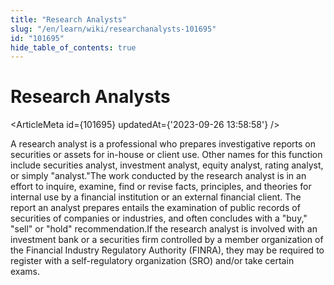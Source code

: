 ```yaml
---
title: "Research Analysts"
slug: "/en/learn/wiki/researchanalysts-101695"
id: "101695"
hide_table_of_contents: true
---
```



# Research Analysts

<ArticleMeta id={101695} updatedAt={'2023-09-26 13:58:58'} />
<div className='border-solid border-b border-t-0 my-4 border-[var(--ifm-color-gray-300)]' />

A research analyst is a professional who prepares investigative reports on securities or assets for in-house or client use. Other names for this function include securities analyst, investment analyst, equity analyst, rating analyst, or simply "analyst."The work conducted by the research analyst is in an effort to inquire, examine, find or revise facts, principles, and theories for internal use by a financial institution or an external financial client. The report an analyst prepares entails the examination of public records of securities of companies or industries, and often concludes with a "buy," "sell" or "hold" recommendation.If the research analyst is involved with an investment bank or a securities firm controlled by a member organization of the Financial Industry Regulatory Authority (FINRA), they may be required to register with a self-regulatory organization (SRO) and/or take certain exams.
